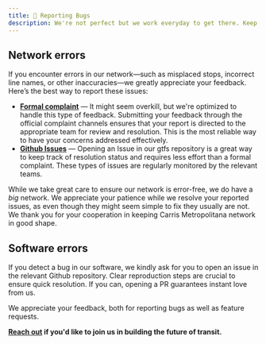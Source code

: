 ```yaml
---
title: 🐛 Reporting Bugs
description: We're not perfect but we work everyday to get there. Keep your issues comming!
---
```


## Network errors

If you encounter errors in our network—such as misplaced stops, incorrect line names, or other inaccuracies—we greatly appreciate your feedback. Here’s the best way to report these issues:

- [**Formal complaint**](https://www.carrismetropolitana.pt/contacts) — It might seem overkill, but we're optimized to handle this type of feedback. Submitting your feedback through the official complaint channels ensures that your report is directed to the appropriate team for review and resolution. This is the most reliable way to have your concerns addressed effectively.
- [**Github Issues**](https://github.com/carrismetropolitana/gtfs/issues) — Opening an Issue in our gtfs repository is a great way to keep track of resolution status and requires less effort than a formal complaint. These types of issues are regularly monitored by the relevant teams.

While we take great care to ensure our network is error-free, we do have a _big_ network. We appreciate your patience while we resolve your reported issues, as even though they might seem simple to fix they usually are not. We thank you for your cooperation in keeping Carris Metropolitana network in good shape.


## Software errors

If you detect a bug in our software, we kindly ask for you to open an issue in the relevant Github repository. Clear reproduction steps are crucial to ensure quick resolution. If you can, opening a PR guarantees instant love from us.

We appreciate your feedback, both for reporting bugs as well as feature requests.

**[**Reach out**](/intro/contact-us) if you'd like to join us in building the future of transit.**
